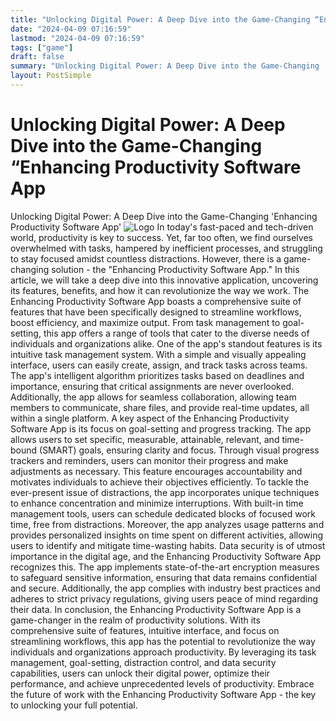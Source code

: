 ```yaml
---
title: "Unlocking Digital Power: A Deep Dive into the Game-Changing “Enhancing Productivity Software App"
date: "2024-04-09 07:16:59"
lastmod: "2024-04-09 07:16:59"
tags: ["game"]
draft: false
summary: "Unlocking Digital Power: A Deep Dive into the Game-Changing 'Enhancing Productivity Software App'"
layout: PostSimple
---
```

# Unlocking Digital Power: A Deep Dive into the Game-Changing “Enhancing Productivity Software App
Unlocking Digital Power: A Deep Dive into the Game-Changing 'Enhancing Productivity Software App'
<img alt="Logo" src="https://cdn.seniorsselection.com/src_image/02e0bd29c796c1b3fd516df910c5f3e0.webp"/>
In today's fast-paced and tech-driven world, productivity is key to success. Yet, far too often, we find ourselves overwhelmed with tasks, hampered by inefficient processes, and struggling to stay focused amidst countless distractions. However, there is a game-changing solution - the "Enhancing Productivity Software App." In this article, we will take a deep dive into this innovative application, uncovering its features, benefits, and how it can revolutionize the way we work.
The Enhancing Productivity Software App boasts a comprehensive suite of features that have been specifically designed to streamline workflows, boost efficiency, and maximize output. From task management to goal-setting, this app offers a range of tools that cater to the diverse needs of individuals and organizations alike.
One of the app's standout features is its intuitive task management system. With a simple and visually appealing interface, users can easily create, assign, and track tasks across teams. The app's intelligent algorithm prioritizes tasks based on deadlines and importance, ensuring that critical assignments are never overlooked. Additionally, the app allows for seamless collaboration, allowing team members to communicate, share files, and provide real-time updates, all within a single platform.
A key aspect of the Enhancing Productivity Software App is its focus on goal-setting and progress tracking. The app allows users to set specific, measurable, attainable, relevant, and time-bound (SMART) goals, ensuring clarity and focus. Through visual progress trackers and reminders, users can monitor their progress and make adjustments as necessary. This feature encourages accountability and motivates individuals to achieve their objectives efficiently.
To tackle the ever-present issue of distractions, the app incorporates unique techniques to enhance concentration and minimize interruptions. With built-in time management tools, users can schedule dedicated blocks of focused work time, free from distractions. Moreover, the app analyzes usage patterns and provides personalized insights on time spent on different activities, allowing users to identify and mitigate time-wasting habits.
Data security is of utmost importance in the digital age, and the Enhancing Productivity Software App recognizes this. The app implements state-of-the-art encryption measures to safeguard sensitive information, ensuring that data remains confidential and secure. Additionally, the app complies with industry best practices and adheres to strict privacy regulations, giving users peace of mind regarding their data.
In conclusion, the Enhancing Productivity Software App is a game-changer in the realm of productivity solutions. With its comprehensive suite of features, intuitive interface, and focus on streamlining workflows, this app has the potential to revolutionize the way individuals and organizations approach productivity. By leveraging its task management, goal-setting, distraction control, and data security capabilities, users can unlock their digital power, optimize their performance, and achieve unprecedented levels of productivity. Embrace the future of work with the Enhancing Productivity Software App - the key to unlocking your full potential.
        